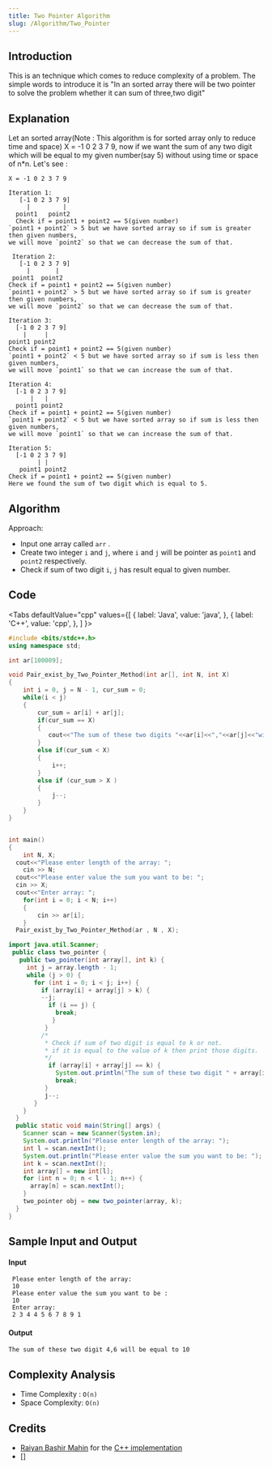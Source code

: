 ```yaml
---
title: Two Pointer Algorithm
slug: /Algorithm/Two_Pointer
---
```


## Introduction

This is an technique which comes to reduce complexity of a problem. The simple words to introduce it is
"In an sorted array there will be two pointer to solve the problem whether it can sum of three,two digit"

## Explanation

Let an sorted array(Note : This algorithm is for sorted array only to reduce time and space)
X = -1 0 2 3 7 9, now if we want the sum of any two digit which will be equal to my given number(say 5) without using
time or space of n*n. Let's see :

```
X = -1 0 2 3 7 9

Iteration 1:
   [-1 0 2 3 7 9]
     |         |
  point1   point2
  Check if = point1 + point2 == 5(given number)
`point1 + point2` > 5 but we have sorted array so if sum is greater then given numbers,
we will move `point2` so that we can decrease the sum of that.

 Iteration 2:
   [-1 0 2 3 7 9]
     |       |
 point1  point2
Check if = point1 + point2 == 5(given number)
`point1 + point2` > 5 but we have sorted array so if sum is greater then given numbers,
we will move `point2` so that we can decrease the sum of that.

Iteration 3:
  [-1 0 2 3 7 9]
    |     |
point1 point2
Check if = point1 + point2 == 5(given number)
`point1 + point2` < 5 but we have sorted array so if sum is less then given numbers,
we will move `point1` so that we can increase the sum of that.

Iteration 4:
  [-1 0 2 3 7 9]
      |   |
  point1 point2
Check if = point1 + point2 == 5(given number)
`point1 + point2` < 5 but we have sorted array so if sum is less then given numbers,
we will move `point1` so that we can increase the sum of that.

Iteration 5:
  [-1 0 2 3 7 9]
        | |
   point1 point2
Check if = point1 + point2 == 5(given number)
Here we found the sum of two digit which is equal to 5.

```

## Algorithm

Approach:

  - Input one array called `arr` .
  - Create two integer `i` and `j`, where `i` and `j` will be pointer as `point1` and `point2` respectively.
  - Check if sum of two digit `i`, `j` has result equal to given number.

## Code


<Tabs
  defaultValue="cpp"
  values={[
    { label: 'Java', value: 'java', },
    { label: 'C++', value: 'cpp', },
  ]
}>

<TabItem value="cpp">

```cpp
#include <bits/stdc++.h>
using namespace std;

int ar[100009];

void Pair_exist_by_Two_Pointer_Method(int ar[], int N, int X)
{
    int i = 0, j = N - 1, cur_sum = 0;
    while(i < j)
    {
        cur_sum = ar[i] + ar[j];
        if(cur_sum == X)
        {
           cout<<"The sum of these two digits "<<ar[i]<<","<<ar[j]<<"will be equal to "<<X; 
        }
        else if(cur_sum < X)
        {
            i++;
        }
        else if (cur_sum > X )
        {
            j--;
        }
    }
}


int main()
{
	int N, X;
  cout<<"Please enter length of the array: ";
	cin >> N;
  cout<<"Please enter value the sum you want to be: ";
  cin >> X;
  cout<<"Enter array: ";
	for(int i = 0; i < N; i++)
    {
        cin >> ar[i];
    }
  Pair_exist_by_Two_Pointer_Method(ar , N , X);    
```

</TabItem>

<TabItem value="java">

```java
import java.util.Scanner;
 public class two_pointer {
   public two_pointer(int array[], int k) {
     int j = array.length - 1;
     while (j > 0) {
       for (int i = 0; i < j; i++) {
         if (array[i] + array[j] > k) {
         --j;
           if (i == j) {
             break;
            }
          }
         /*
          * Check if sum of two digit is equal to k or not.
          * if it is equal to the value of k then print those digits.
          */
           if (array[i] + array[j] == k) {
             System.out.println("The sum of these two digit " + array[i] + "," + array[j] + "will be equal to k");
             break;
          }
          j--;
       }
    }
  }
  public static void main(String[] args) {
    Scanner scan = new Scanner(System.in);
    System.out.println("Please enter length of the array: ");
    int l = scan.nextInt();
    System.out.println("Please enter value the sum you want to be: ");
    int k = scan.nextInt();
    int array[] = new int[l];
    for (int n = 0; n < l - 1; n++) {
      array[n] = scan.nextInt();
    }
    two_pointer obj = new two_pointer(array, k);
  }
}
```
</TabItem>
</Tabs>

## Sample Input and Output

#### Input

```
 Please enter length of the array:
 10
 Please enter value the sum you want to be :
 10
 Enter array:
 2 3 4 4 5 6 7 8 9 1
  ```

#### Output

```
The sum of these two digit 4,6 will be equal to 10
```

## Complexity Analysis

  - Time Complexity : `O(n)`
  - Space Complexity: `O(n)`

## Credits

- [Raiyan Bashir Mahin](https://github.com/RaiyanMahin) for the [C++ implementation](https://github.com/TesseractCoding/NeoAlgo/blob/master/C-Plus-Plus/cp/Two_Pointers_Method.cpp)
- []
